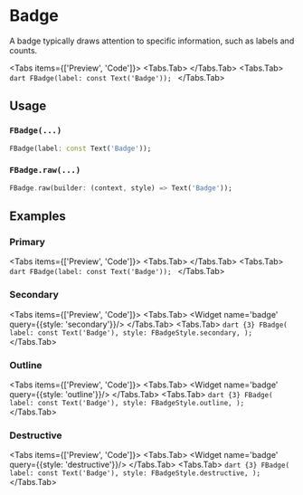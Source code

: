 
# Badge
A badge typically draws attention to specific information, such as labels and counts.

<LinkBadgeGroup>
    <LinkBadge label="API Reference" href="https://pub.dev/documentation/forui/latest/forui.widgets.badge/forui.widgets.badge-library.html"/>
</LinkBadgeGroup>

<Tabs items={['Preview', 'Code']}>
  <Tabs.Tab>
      <Widget name='badge' query={{}}/>
  </Tabs.Tab>
  <Tabs.Tab>
      ```dart
      FBadge(label: const Text('Badge'));
      ```
  </Tabs.Tab>
</Tabs>

## Usage

### `FBadge(...)`

```dart
FBadge(label: const Text('Badge'));
```

### `FBadge.raw(...)`

```dart
FBadge.raw(builder: (context, style) => Text('Badge'));
```
## Examples

### Primary
<Tabs items={['Preview', 'Code']}>
  <Tabs.Tab>
      <Widget name='badge' query={{}}/>
  </Tabs.Tab>
  <Tabs.Tab>
      ```dart
      FBadge(label: const Text('Badge'));
      ```
  </Tabs.Tab>
</Tabs>

### Secondary
<Tabs items={['Preview', 'Code']}>
  <Tabs.Tab>
      <Widget name='badge' query={{style: 'secondary'}}/>
  </Tabs.Tab>
  <Tabs.Tab>
      ```dart {3}
      FBadge(
        label: const Text('Badge'),
        style: FBadgeStyle.secondary,
      );
      ```
  </Tabs.Tab>
</Tabs>

### Outline
<Tabs items={['Preview', 'Code']}>
  <Tabs.Tab>
      <Widget name='badge' query={{style: 'outline'}}/>
  </Tabs.Tab>
  <Tabs.Tab>
      ```dart {3}
      FBadge(
        label: const Text('Badge'),
        style: FBadgeStyle.outline,
      );
      ```
  </Tabs.Tab>
</Tabs>

### Destructive
<Tabs items={['Preview', 'Code']}>
  <Tabs.Tab>
      <Widget name='badge' query={{style: 'destructive'}}/>
  </Tabs.Tab>
  <Tabs.Tab>
      ```dart {3}
      FBadge(
        label: const Text('Badge'),
        style: FBadgeStyle.destructive,
      );
      ```
  </Tabs.Tab>
</Tabs>
